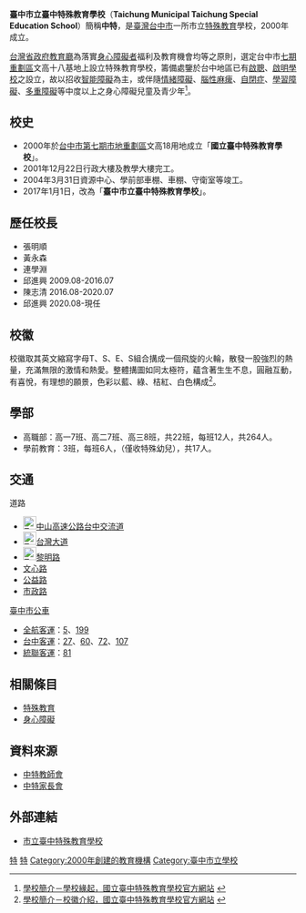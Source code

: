{{Primarysources|time=2020-08-22T01:05:11+00:00}}
{{coord|24.151341|120.641712|display=title}}
{{Infobox School
| name = 臺中市立臺中特殊教育學校
| other_name = <small>Taichung Municipal Taichung Special Education School</small>
| image = [[File:National_Taichung_Special_Education_School_B.JPG|300px]]
| motto = 
| established = 2000年
| type = 特殊教育學校
| affiliation = [[臺中市政府教育局|臺中市政府教育局]]
| district = {{ROC-TW}}[[臺中市|臺中市]]
| grades = 高職部：28班<br>學前部：2班
| president =
| principal = 邱進興
| dean = 
| faculty = 
| staff = 
| students = 386
| conference =
| colors =
| mascot =
| free_label = 校地面積
| free_text = 4.54[[公頃|公頃]]
| pushpin_map = Taiwan Taichung
| free_label2 = 招生對象
| free_text2 = [[智能障礙|智能障礙]]、[[情緒障礙|情緒障礙]]<br>[[腦性麻痺|腦性麻痺]]、[[自閉症|自閉症]]、<br>[[多重障礙|多重障礙]]、中度以上身心障礙學生
| free_label3 =
| magazine = [http://www.tcspe.tc.edu.tw/front/bin/ptlist.phtml?Category=73 中特電子報]
| free_text3 =
|address = [[臺中市|臺中市]][[南屯區|南屯區]][[公益路|公益路]]二段296號
| information =
| website = [http://www.tcspe.tc.edu.tw www.tcspe.tc.edu.tw]
}}

'''臺中市立臺中特殊教育學校'''（'''Taichung Municipal Taichung Special Education School'''）簡稱'''中特'''，是[[臺灣|臺灣]][[台中市|台中市]]一所市立[[特殊教育|特殊教育]]學校，2000年成立。

[[台灣省政府教育廳|台灣省政府教育廳]]為落實[[身心障礙者|身心障礙者]]福利及教育機會均等之原則，選定台中市[[七期重劃區|七期重劃區]]文高十八基地上設立特殊教育學校，籌備處鑒於台中地區已有[[國立臺中啟聰學校|啟聰]]、[[國立臺中啟明學校|啟明學校]]之設立，故以招收[[智能障礙|智能障礙]]為主，或伴隨[[情緒障礙|情緒障礙]]、[[腦性麻痺|腦性麻痺]]、[[自閉症|自閉症]]、[[學習障礙|學習障礙]]、[[多重障礙|多重障礙]]等中度以上之身心障礙兒童及青少年<ref>[http://www.tcspe.tc.edu.tw/front/bin/ptlist.phtml?Category=7 學校簡介－學校緣起，國立臺中特殊教育學校官方網站] {{webarchive|url=https://web.archive.org/web/20110322155303/http://www.tcspe.tc.edu.tw/front/bin/ptlist.phtml?Category=7 |date=2011-03-22 }}</ref>。

==校史==
*2000年於[[台中市第七期市地重劃區|台中市第七期市地重劃區]]文高18用地成立「'''國立臺中特殊教育學校'''」。
*2001年12月22日行政大樓及教學大樓完工。
*2004年3月31日資源中心、學前部車棚、車棚、守衛室等竣工。
*2017年1月1日，改為「'''臺中市立臺中特殊教育學校'''」。

==歷任校長==
*張明順
*黃永森
*連學淵
*邱進興 2009.08-2016.07
*陳志清 2016.08-2020.07
*邱進興 2020.08-現任

==校徽==
校徽取其英文縮寫字母T、S、E、S組合搆成一個飛旋的火輪，散發一股強烈的熱量，充滿無限的激情和熱愛。整體搆圖如同太極符，蘊含著生生不息，圓融互動，有喜悅，有理想的願景，色彩以藍、綠、桔紅、白色構成<ref>[http://www.tcspe.tc.edu.tw/front/bin/ptlist.phtml?Category=26 學校簡介－校徽介紹，國立臺中特殊教育學校官方網站] {{webarchive|url=https://web.archive.org/web/20110322155237/http://www.tcspe.tc.edu.tw/front/bin/ptlist.phtml?Category=26 |date=2011-03-22 }}</ref>。

==學部==
*高職部：高一7班、高二7班、高三8班，共22班，每班12人，共264人。
*學前教育：3班，每班6人，（僅收特殊幼兒），共17人。

==交通==
;道路
*[[File:TWHW1.svg|23px]][[中山高速公路|中山高速公路]][[台中交流道|台中交流道]]
*[[File:TW_PHW12.svg|23px]][[台灣大道|台灣大道]]
*[[File:TW_CHW126.svg|23px]][[黎明路_(台中市)|黎明路]]
*[[文心路|文心路]]
*[[公益路|公益路]]
*[[市政路|市政路]]
;[[臺中市公車|臺中市公車]]
*[[全航客運|全航客運]]：[[台中市公車5路|5]]、[[台中市公車199路|199]]
*[[台中客運|台中客運]]：[[台中市公車27路|27]]、[[台中市公車60路|60]]、[[台中市公車72路|72]]、[[台中市公車107路|107]]
*[[統聯客運|統聯客運]]：[[台中市公車81路|81]]

== 相關條目 ==
*[[特殊教育|特殊教育]]
*[[身心障礙|身心障礙]]

==資料來源==
{{reflist}}
*[https://web.archive.org/web/20110603202038/http://tw.myblog.yahoo.com/tcspetc 中特教師會]
*[https://web.archive.org/web/20110322154904/http://www.tcspe.tc.edu.tw/front/bin/cglist.phtml?Category=89 中特家長會]

==外部連結==
*[http://www.tcspe.tc.edu.tw/ 市立臺中特殊教育學校] {{Wayback|url=http://www.tcspe.tc.edu.tw/ |date=20100819203307 }}

{{中華民國特教學校}}
{{臺中市高級中等學校列表}}
{{臺中市第七期市地重劃區}}

[[Category:臺中市中學|特]]
[[Category:南屯區學校|特]]
[[Category:2000年創建的教育機構|Category:2000年創建的教育機構]]
[[Category:臺中市立學校|Category:臺中市立學校]]
